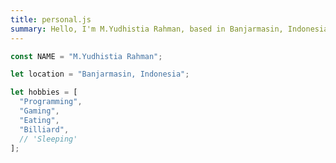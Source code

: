 ```yaml
---
title: personal.js
summary: Hello, I'm M.Yudhistia Rahman, based in Banjarmasin, Indonesia. I enjoy programming, gaming, eating, and playing billiar. Explore my world of interests!
---
```


```js
const NAME = "M.Yudhistia Rahman";

let location = "Banjarmasin, Indonesia";

let hobbies = [
  "Programming",
  "Gaming",
  "Eating",
  "Billiard",
  // 'Sleeping'
];
```
